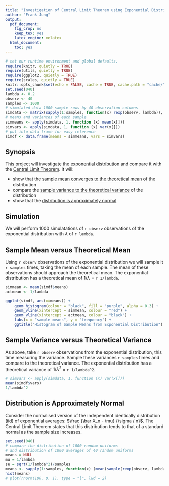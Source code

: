 ```yaml
---
title: "Investigation of Central Limit Theorem using Exponential Distribution"
author: "Frank Jung"
output:
  pdf_document:
    fig_crop: no
    keep_tex: yes
    latex_engine: xelatex
  html_document:
    toc: yes
---
```


```r
# set our runtime environment and global defaults.
require(knitr, quietly = TRUE)
require(utils, quietly = TRUE)
require(ggplot2, quietly = TRUE)
require(scales, quietly = TRUE)
knitr::opts_chunk$set(echo = FALSE, cache = TRUE, cache.path = "cache/", fig.width = 6, fig.height = 4.5, fig.path = "figure/", fig.pos="H")
set.seed(040)
lambda <- 0.2
observ <- 40
samples <- 1000
# simulated data 1000 sample rows by 40 observation columns
simdata <- matrix(sapply(1:samples, function(x) rexp(observ, lambda)), samples, observ)
# means and variances of each sample
simmeans <- apply(simdata, 1, function (x) mean(x[]))
simvars <- apply(simdata, 1, function (x) var(x[]))
# put into data frame for easy reference
simdf <- data.frame(means = simmeans, vars = simvars)
```

## Synopsis

This project will investigate the [exponential 
distribution](https://en.wikipedia.org/wiki/Exponential_distribution) and 
compare it with the [Central Limit 
Theorem](https://en.wikipedia.org/wiki/Central_limit_theorem). It will:

- show that the [sample mean converges to the theoretical mean](#sample-mean-versus-theoretical-mean) of the distribution
- compare the [sample variance to the theoretical variance](#sample-mean-versus-theoretical-mean) of the distribution
- show that the [distribution is approximately normal](#distribution-is-approximately-normal)

## Simulation

We will perform 1000 simulatations of ```r observ``` observations of the
exponential distribution with $\lambda$ of ```r lambda```.

## Sample Mean versus Theoretical Mean

Using ```r observ``` observations of the exponential distribution we will sample
it ```r samples``` times, taking the mean of each sample. The mean of these
observations should approach the theoretical mean. The exponential distribution
has a theoretical mean of $1/\lambda$ = ```r 1/lambda```.
```r
simmean <- mean(simdf$means)
actmean <- 1/lambda

ggplot(simdf, aes(x=means)) +
    geom_histogram(colour = "black", fill = "purple", alpha = 0.3) +
    geom_vline(xintercept = simmean, colour = "red") +
    geom_vline(xintercept = actmean, colour = "black") +
    labs(x = "sample means", y = "frequency") +
    ggtitle("Histogram of Sample Means from Exponential Distribution")
```

## Sample Variance versus Theoretical Variance

As above, take ```r observ``` observations from the exponential distribution,
this time measuring the variance. Sample these variances ```r samples``` times
and compare to the theoretical variance. The exponential distribution has a
theoretical variance of $1/\lambda^2$ = ```r 1/lambda^2```.
```r
# simvars <- apply(simdata, 1, function (x) var(x[]))
mean(simdf$vars)
1/lambda^2
```

## Distribution is Approximately Normal

Consider the normalised version of the independent identically distribution 
(iid) of exponential averages: $\frac {\bar X_n - \mu} {\sigma / n}$. The 
Central Limit Theorem states that this distribution tends to that of a standard 
normal as the sample size increases.
```r
set.seed(040)
# compare the distribution of 1000 random uniforms
# and distribution of 1000 averages of 40 random uniforms
means = NULL
mu = 1/lambda
se = sqrt(1/lambda^2)/samples
means <- sapply(1:samples, function(x) (mean(sample(rexp(observ, lambda), replace = TRUE)) - mu)/se)
hist(means)
# plot(rnorm(100, 0, 1), type = "l", lwd = 2)
```

